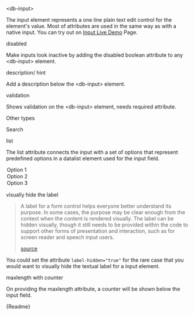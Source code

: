 

<Meta title="05-Data-Input/Input/Intro" />

<db-headline variant="1">&lt;db-input&gt;</db-headline>

The input element represents a one line plain text edit control for the element's value. Most of attributes are used in the same way as with a native input. You can try out on [Input Live Demo](?path=/story/db-input--live-demo) Page.

<Canvas>
  <db-input label="Semitransparent"></db-input>
  <db-input label="White" variant="white"></db-input>
  <db-input label="Solid" variant="solid"></db-input>
  <db-input label="Outline" variant="outline"></db-input>
</Canvas>

<db-headline variant="2">disabled</db-headline>

Make inputs look inactive by adding the disabled boolean attribute to any &lt;db-input&gt; element.

<Canvas>
  <db-input label="Inputfield" disabled></db-input>
</Canvas>

<db-headline variant="2">description/ hint</db-headline>

Add a description below the &lt;db-input&gt; element.

<Canvas>
  <db-input label="Inputfield" description="A clue, a clue"></db-input>
</Canvas>

<db-headline variant="2">validation</db-headline>

Shows validation on the &lt;db-input&gt; element, needs required attribute.

<Canvas>
  <db-input label="Inputfield" value="Valid" required minlength={3}></db-input>
  <db-input label="Inputfield" required minlength={3}></db-input>
</Canvas>

<db-headline variant="2">Other types</db-headline>

<Canvas>
  <db-input
    label="Color"
    type="color"
    description="Only colors are allowed"
  ></db-input>
  <db-input
    label="Email"
    type="email"
    description="Only emails are allowed"
  ></db-input>
  <db-input
    label="Password"
    type="password"
    description="Only passwords are allowed"
  ></db-input>
  <db-input
    label="Number"
    type="number"
    description="Only numbers are allowed"
  ></db-input>
  <db-input
    label="Date"
    type="date"
    description="Only dates are allowed"
  ></db-input>
  <db-input
    label="Month"
    type="month"
    description="Only months are allowed"
  ></db-input>
  <db-input
    label="Week"
    type="week"
    description="Only weeks are allowed"
  ></db-input>
  <db-input
    label="Time"
    type="time"
    description="Only times are allowed"
  ></db-input>
</Canvas>

<db-headline variant="2">Search</db-headline>

<Canvas>
  <db-input label="Inputfield" type="search" placeholder="Search me"></db-input>
</Canvas>

<db-headline variant="2">list</db-headline>

The list attribute connects the input with a set of options that represent predefined options in a datalist element used for the input field.

<Canvas>
  <db-input label="Inputfield" list="datalist">
    <option>Option 1</option>
    <option>Option 2</option>
    <option>Option 3</option>
  </db-input>
</Canvas>

<db-headline variant="2">visually hide the label</db-headline>

> A label for a form control helps everyone better understand its purpose. In some cases, the purpose may be clear enough from the context when the content is rendered visually. The label can be hidden visually, though it still needs to be provided within the code to support other forms of presentation and interaction, such as for screen reader and speech input users.
>
> <a href="https://www.w3.org/WAI/tutorials/forms/labels/#hiding-label-text">
>   source
> </a>

You could set the attribute `label-hidden="true"` for the rare case that you would want to visually hide the textual label for a input element.

<Canvas>
  <db-input label="Semitransparent" label-hidden="true"></db-input>
</Canvas>

<db-headline variant="2">maxlength with counter</db-headline>

On providing the maxlength attribute, a counter will be shown below the input field.

<Canvas>
  <db-input label="maxlength example" maxlength="100"></db-input>
</Canvas>

<Markdown>{Readme}</Markdown>
